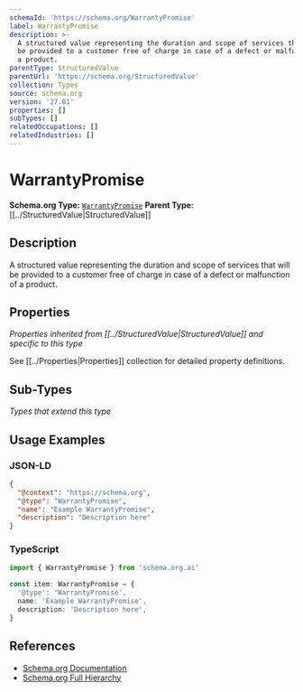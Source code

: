 ```yaml
---
schemaId: 'https://schema.org/WarrantyPromise'
label: WarrantyPromise
description: >-
  A structured value representing the duration and scope of services that will
  be provided to a customer free of charge in case of a defect or malfunction of
  a product.
parentType: StructuredValue
parentUrl: 'https://schema.org/StructuredValue'
collection: Types
source: schema.org
version: '27.01'
properties: []
subTypes: []
relatedOccupations: []
relatedIndustries: []
---
```

# WarrantyPromise

**Schema.org Type:** [`WarrantyPromise`](https://schema.org/WarrantyPromise)
**Parent Type:** [[../StructuredValue|StructuredValue]]

## Description

A structured value representing the duration and scope of services that will be provided to a customer free of charge in case of a defect or malfunction of a product.

## Properties

*Properties inherited from [[../StructuredValue|StructuredValue]] and specific to this type*

See [[../Properties|Properties]] collection for detailed property definitions.

## Sub-Types

*Types that extend this type*

## Usage Examples

### JSON-LD

```json
{
  "@context": "https://schema.org",
  "@type": "WarrantyPromise",
  "name": "Example WarrantyPromise",
  "description": "Description here"
}
```

### TypeScript

```typescript
import { WarrantyPromise } from 'schema.org.ai'

const item: WarrantyPromise = {
  '@type': 'WarrantyPromise',
  name: 'Example WarrantyPromise',
  description: 'Description here',
}
```

## References

- [Schema.org Documentation](https://schema.org/WarrantyPromise)
- [Schema.org Full Hierarchy](https://schema.org/docs/full.html)
